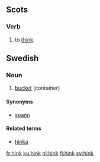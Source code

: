 ==Scots==
===Verb===
{{sco-verb|hinks|hinkin|'''[[thought]]''' ''or'' '''[[thocht]]'''|'''[[thought]]''' ''or'' '''[[thocht]]'''}}

# {{context|many Scots dialects|lang=sco}} to [[think]].

==Swedish==

===Noun===
{{infl|sv|noun|g=c}}
{{sv-noun-reg-ar}}

# [[bucket]] (container)

====Synonyms====
*[[spann]]

====Related terms====
*[[hinka]]


[[fr:hink]]
[[ku:hink]]
[[nl:hink]]
[[fi:hink]]
[[sv:hink]]